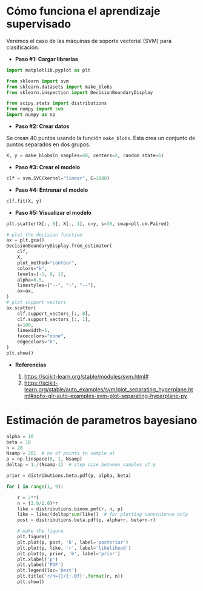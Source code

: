 # Cómo funciona el aprendizaje supervisado 


Veremos el caso de las máquinas de soporte vectorial (SVM) para clasificación. 


- **Paso #1: Cargar librerías** 

```python
import matplotlib.pyplot as plt

from sklearn import svm
from sklearn.datasets import make_blobs
from sklearn.inspection import DecisionBoundaryDisplay

from scipy.stats import distributions
from numpy import sum
import numpy as np

```

- **Paso #2: Crear datos**

Se crean 40 puntos usando la función `make_blobs`. Esta crea un conjunto de puntos separados en dos grupos. 


```python
X, y = make_blobs(n_samples=40, centers=2, random_state=6)
```

- **Paso #3: Crear el modelo**

```python
clf = svm.SVC(kernel="linear", C=1000)
```

- **Paso #4: Entrenar el modelo**
```python
clf.fit(X, y)
```

- **Paso #5: Visualizar el modelo**

```python
plt.scatter(X[:, 0], X[:, 1], c=y, s=30, cmap=plt.cm.Paired)

# plot the decision function
ax = plt.gca()
DecisionBoundaryDisplay.from_estimator(
    clf,
    X,
    plot_method="contour",
    colors="k",
    levels=[-1, 0, 1],
    alpha=0.5,
    linestyles=["--", "-", "--"],
    ax=ax,
)
# plot support vectors
ax.scatter(
    clf.support_vectors_[:, 0],
    clf.support_vectors_[:, 1],
    s=100,
    linewidth=1,
    facecolors="none",
    edgecolors="k",
)
plt.show()
```

- **Referencias**

  1. <https://scikit-learn.org/stable/modules/svm.html#>
  2. <https://scikit-learn.org/stable/auto_examples/svm/plot_separating_hyperplane.html#sphx-glr-auto-examples-svm-plot-separating-hyperplane-py>
 
# Estimación de parametros bayesiano

```python

alpha = 10
beta = 10
n = 20
Nsamp = 201  # no of points to sample at
p = np.linspace(0, 1, Nsamp)
deltap = 1./(Nsamp-1)  # step size between samples of p

prior = distributions.beta.pdf(p, alpha, beta)

for i in range(1, 9):

    r = 2**i
    n = (3.0/2.0)*r
    like = distributions.binom.pmf(r, n, p)
    like = like/(deltap*sum(like))  # for plotting convenience only
    post = distributions.beta.pdf(p, alpha+r, beta+n-r)

    # make the figure
    plt.figure()
    plt.plot(p, post, 'k', label='posterior')
    plt.plot(p, like, 'r', label='likelihood')
    plt.plot(p, prior, 'b', label='prior')
    plt.xlabel('p')
    plt.ylabel('PDF')
    plt.legend(loc='best')
    plt.title('r/n={}/{:.0f}'.format(r, n))
    plt.show()
```



